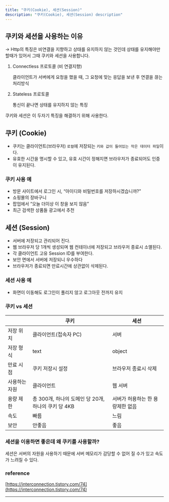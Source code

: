 ```yaml
---
title: "쿠키(Cookie), 세션(Session)"
description: "쿠키(Cookie), 세션(Session) description"
---
```


## 쿠키와 세션을 사용하는 이유

→ Http의 특징은 비연결을 지향하고 상태를 유지하지 않는 것인데 상태를 유지해야만 할때가 있어서 그때 쿠키와 세션을 사용합니다.

1. Connectless 프로토콜 (비 연결지향)

   클라이언트가 서버에게 요청을 했을 때, 그 요청에 맞는 응답을 보낸 후 연결을 끊는 처리방식

2. Stateless 프로토콜

   통신이 끝나면 상태를 유지하지 않는 특징

쿠키와 세션은 이 두자기 특징을 해결하기 위해 사용한다.

## 쿠키 (Cookie)

- 쿠키는 클라이언트(브라우저) `로컬`에 저장되는 `키와 값이 들어있는 작은 데이터 파일`이다.
- 유효한 시간을 명시할 수 있고, 유효 시간이 정해지면 브라우저가 종료되어도 인증이 유지된다.

### 쿠키 사용 예

- 방문 사이트에서 로그인 시, “아이디와 비밀번호를 저장하시겠습니까?”
- 쇼핑몰의 장바구니
- 팝업에서 “오늘 더이상 이 창을 보지 않음”
- 최근 검색한 상품들 광고에서 추천

## 세션 (Session)

- 서버에 저장되고 관리되어 진다.
- 웹 브라우저 당 1개씩 생성되며 웹 컨테이너에 저장되고 브라우저 종료시 소멸된다.
- 각 클라이언트 고유 Session ID를 부여한다.
- 보안 면에서 서버에 저장되니 우수하다
- 브라우저가 종료되면 만료시간에 상관없이 삭제된다.

### 세션 사용 예

- 화면이 이동해도 로그인이 풀리지 않고 로그아웃 전까지 유지

### 쿠키 vs 세션

|               | 쿠키                                                | 세션                             |
| ------------- | --------------------------------------------------- | -------------------------------- |
| 저장 위치     | 클라이언트(접속자 PC)                               | 서버                             |
| 저장 형식     | text                                                | object                           |
| 만료 시점     | 쿠키 저장시 설정                                    | 브라우저 종료시 삭제             |
| 사용하는 자원 | 클라이언트                                          | 웹 서버                          |
| 용량 제한     | 총 300개, 하나의 도메인 당 20개, 하나의 쿠키 당 4KB | 서버가 허용하는 한 용량제한 없음 |
| 속도          | 빠름                                                | 느림                             |
| 보안          | 안좋음                                              | 좋음                             |

### 세션을 이용하면 좋은데 왜 쿠키를 사용할까?

세션은 서버의 자원을 사용하기 때문에 서버 메모리가 감당할 수 없어 질 수가 있고 속도가 느려질 수 있다.

### reference

[https://interconnection.tistory.com/74](https://interconnection.tistory.com/74)

---
